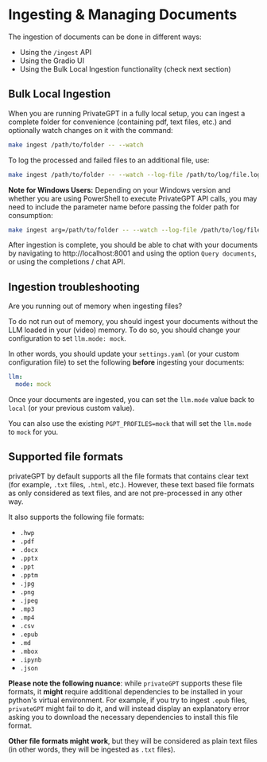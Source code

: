 # Ingesting & Managing Documents

The ingestion of documents can be done in different ways:

* Using the `/ingest` API
* Using the Gradio UI
* Using the Bulk Local Ingestion functionality (check next section)

## Bulk Local Ingestion

When you are running PrivateGPT in a fully local setup, you can ingest a complete folder for convenience (containing
pdf, text files, etc.)
and optionally watch changes on it with the command:

```bash
make ingest /path/to/folder -- --watch
```

To log the processed and failed files to an additional file, use:

```bash
make ingest /path/to/folder -- --watch --log-file /path/to/log/file.log
```

**Note for Windows Users:** Depending on your Windows version and whether you are using PowerShell to execute
PrivateGPT API calls, you may need to include the parameter name before passing the folder path for consumption:

```bash
make ingest arg=/path/to/folder -- --watch --log-file /path/to/log/file.log
```

After ingestion is complete, you should be able to chat with your documents
by navigating to http://localhost:8001 and using the option `Query documents`,
or using the completions / chat API.

## Ingestion troubleshooting

Are you running out of memory when ingesting files?

To do not run out of memory, you should ingest your documents without the LLM loaded in your (video) memory.
To do so, you should change your configuration to set `llm.mode: mock`.

In other words, you should update your `settings.yaml` (or your custom configuration file) to set the
following **before** ingesting your documents:
```yaml
llm:
  mode: mock
```

Once your documents are ingested, you can set the `llm.mode` value back to `local` (or your previous custom value).

You can also use the existing `PGPT_PROFILES=mock` that will set the `llm.mode` to `mock` for you.

## Supported file formats

privateGPT by default supports all the file formats that contains clear text (for example, `.txt` files, `.html`, etc.).
However, these text based file formats as only considered as text files, and are not pre-processed in any other way.

It also supports the following file formats:
* `.hwp`
* `.pdf`
* `.docx`
* `.pptx`
* `.ppt`
* `.pptm`
* `.jpg`
* `.png`
* `.jpeg`
* `.mp3`
* `.mp4`
* `.csv`
* `.epub`
* `.md`
* `.mbox`
* `.ipynb`
* `.json`

**Please note the following nuance**: while `privateGPT` supports these file formats, it **might** require additional
dependencies to be installed in your python's virtual environment.
For example, if you try to ingest `.epub` files, `privateGPT` might fail to do it, and will instead display an
explanatory error asking you to download the necessary dependencies to install this file format.


**Other file formats might work**, but they will be considered as plain text
files (in other words, they will be ingested as `.txt` files).